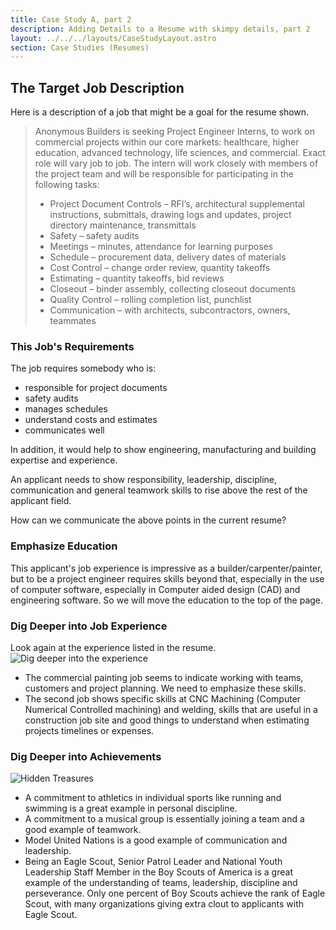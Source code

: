 ```yaml
---
title: Case Study A, part 2
description: Adding Details to a Resume with skimpy details, part 2
layout: ../../../layouts/CaseStudyLayout.astro
section: Case Studies (Resumes)
---
```


## The Target Job Description

Here is a description of a job that might be a goal for the resume shown.

> Anonymous Builders is seeking Project Engineer Interns, to work on commercial projects within our core markets: healthcare, higher education, advanced technology, life sciences, and commercial. Exact role will vary job to job. The intern will work closely with members of the project team and will be responsible for participating in the following tasks:
> *	Project Document Controls – RFI’s, architectural supplemental instructions, submittals, drawing logs and updates, project directory maintenance, transmittals
> *	Safety – safety audits
> *	Meetings – minutes, attendance for learning purposes
> *	Schedule – procurement data, delivery dates of materials
> *	Cost Control – change order review, quantity takeoffs
> *	Estimating – quantity takeoffs, bid reviews
> *	Closeout – binder assembly, collecting closeout documents
> *	Quality Control – rolling completion list, punchlist
> *	Communication – with architects, subcontractors, owners, teammates

### This Job's Requirements

The job requires somebody who is:
* responsible for project documents
* safety audits
* manages schedules
* understand costs and estimates 
* communicates well

In addition, it would help to show engineering, manufacturing and building expertise and experience.

An applicant needs to show responsibility, leadership, discipline, communication and general teamwork skills to rise above the rest of the applicant field.

How can we communicate the above points in the current resume?

### Emphasize Education

This applicant's job experience is impressive as a builder/carpenter/painter, but to be a project engineer requires skills beyond that, especially in the use of computer software, especially in Computer aided design (CAD) and engineering software. So we will move the education to the top of the page.

### Dig Deeper into Job Experience

Look again at the experience listed in the resume.
![Dig deeper into the experience](/assets/resumes/ils-experience-zoom.jpg)
* The commercial painting job seems to indicate working with teams, customers and project planning. We need to emphasize these skills.
* The second job shows specific skills at CNC Machining (Computer Numerical Controlled machining) and welding, skills that are useful in a construction job site and good things to understand when estimating projects timelines or expenses. 

### Dig Deeper into Achievements

![Hidden Treasures](/assets/resumes/ils-hidden-gems.jpg)

* A commitment to athletics in individual sports like running and swimming is a great example in personal discipline. 
* A commitment to a musical group is essentially joining a team and a good example of teamwork.
* Model United Nations is a good example of communication and leadership.
* Being an Eagle Scout, Senior Patrol Leader and National Youth Leadership Staff Member in the Boy Scouts of America is a great example of the understanding of teams, leadership, discipline and perseverance. 
Only one percent of Boy Scouts achieve the rank of Eagle Scout, with many organizations giving extra clout to applicants with Eagle Scout.
